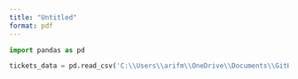 ```yaml
---
title: "Untitled"
format: pdf
---
```


```python
import pandas as pd
```
```python
tickets_data = pd.read_csv('C:\\Users\\arifm\\OneDrive\\Documents\\GitHub\\student30538\\PS2\\parking_tickets_one_percent.csv')
```
